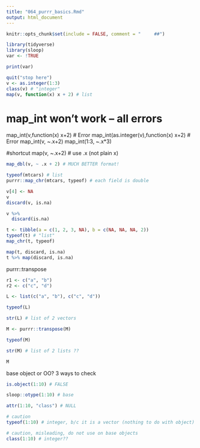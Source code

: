 ```yaml
---
title: "064_purrr_basics.Rmd"
output: html_document
---
```


```r
knitr::opts_chunk$set(include = FALSE, comment = "     ##")
```



```r
library(tidyverse)
library(sloop)
var <- !TRUE
```

```r
print(var)
```

```r
quit("stop here")
v <- as.integer(1:3)
class(v) # "integer"
map(v, function(x) x + 2) # list
```

# map_int won't work -- all errors
map_int(v,function(x) x+2)	# Error
map_int(as.integer(v),function(x) x+2)	# Error
map_int(v, ~.x+2)
map_int(1:3, ~.x*3)

#shortcut
map(v, ~.x+2)	# use .x   (not plain x)

```r
map_dbl(v, ~ .x + 2) # MUCH BETTER format!
```


```r
typeof(mtcars) # list
purrr::map_chr(mtcars, typeof) # each field is double
```

```r
v[4] <- NA
v
discard(v, is.na)

v %>%
  discard(is.na)

t <- tibble(a = c(1, 2, 3, NA), b = c(NA, NA, NA, 2))
typeof(t) # "list"
map_chr(t, typeof)

map(t, discard, is.na)
t %>% map(discard, is.na)
```

purrr::transpose
```r
r1 <- c("a", "b")
r2 <- c("c", "d")

L <- list(c("a", "b"), c("c", "d"))

typeof(L)

str(L) # list of 2 vectors

M <- purrr::transpose(M)

typeof(M)

str(M) # list of 2 lists ??

M
```

base  object or OO?
3 ways to check
```r
is.object(1:10) # FALSE

sloop::otype(1:10) # base

attr(1:10, "class") # NULL

# caution
typeof(1:10) # integer, b/c it is a vector (nothing to do with object)

# caution, misleading, do not use on base objects
class(1:10) # integer??
```
